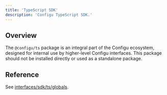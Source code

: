 ```yaml
---
title: 'TypeScript SDK'
description: 'Configu TypeScript SDK.'
---
```


## Overview

The `@configu/ts` package is an integral part of the Configu ecosystem, designed for internal use by higher-level Configu interfaces. This package should not be installed directly or used as a standalone package.

## Reference

See [interfaces/sdk/ts/globals](/interfaces/sdk/ts/globals).
